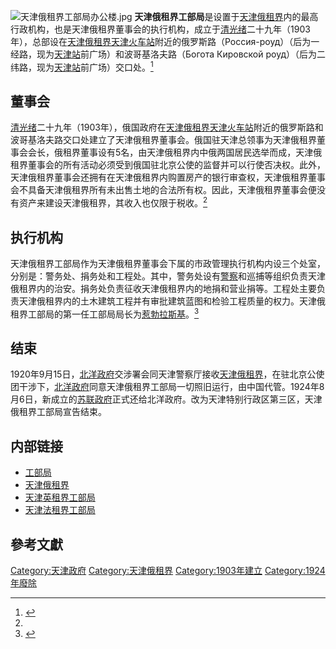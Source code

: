 [[File:天津俄租界工部局办公楼.jpg|right]]
'''天津俄租界工部局'''是设置于[[天津俄租界|天津俄租界]]内的最高行政机构，也是天津俄租界董事会的执行机构，成立于[[清|清]][[光绪|光绪]]二十九年（1903年），总部设在[[天津俄租界|天津俄租界]][[天津火车站|天津火车站]]附近的俄罗斯路（Россия-роуд）（后为一经路，现为[[天津站|天津站]]前广场）和波哥基洛夫路（Богота Кировской роуд）（后为二纬路，现为[[天津站|天津站]]前广场）交口处。<ref name=autogenerated1>{{Cite web |url=http://www.tjdfz.org.cn/tjtz/zjz/xzjg/index.shtml |title=天津地方志 > 天津通志 > 租界志 > 行政机构 |access-date=2011-08-30 |archive-url=https://web.archive.org/web/20140821144946/http://www.tjdfz.org.cn/tjtz/zjz/xzjg/index.shtml |archive-date=2014-08-21 |dead-url=yes }}</ref>

== 董事会 ==
[[清|清]][[光绪|光绪]]二十九年（1903年），俄国政府在[[天津俄租界|天津俄租界]][[天津火车站|天津火车站]]附近的俄罗斯路和波哥基洛夫路交口处建立了天津俄租界董事会。俄国驻天津总领事为天津俄租界董事会会长，俄租界董事设有5名，由天津俄租界内中俄两国居民选举而成，天津俄租界董事会的所有活动必须受到俄国驻北京公使的监督并可以行使否决权。此外，天津俄租界董事会还拥有在天津俄租界内购置房产的银行审查权，天津俄租界董事会不具备天津俄租界所有未出售土地的合法所有权。因此，天津俄租界董事会便没有资产来建设天津俄租界，其收入也仅限于税收。<ref name=autogenerated1 />

== 执行机构 ==
天津俄租界工部局作为天津俄租界董事会下属的市政管理执行机构内设三个处室，分别是：警务处、捐务处和工程处。其中，警务处设有[[警察|警察]]和巡捕等组织负责天津俄租界内的治安。捐务处负责征收天津俄租界内的地捐和营业捐等。工程处主要负责天津俄租界内的土木建筑工程并有审批建筑蓝图和检验工程质量的权力。天津俄租界工部局的第一任工部局局长为[[惹勃拉斯基|惹勃拉斯基]]。<ref>{{Cite web |url=http://news.sina.com.cn/s/2004-05-04/23213183377.shtml |title=天津地名考--租界工部局 |access-date=2011-08-30 |archive-date=2016-03-04 |archive-url=https://web.archive.org/web/20160304214028/http://news.sina.com.cn/s/2004-05-04/23213183377.shtml |dead-url=no }}</ref>

== 结束 ==
1920年9月15日，[[北洋政府|北洋政府]]交涉署会同天津警察厅接收[[天津俄租界|天津俄租界]]，在驻北京公使团干涉下，[[北洋政府|北洋政府]]同意天津俄租界工部局一切照旧运行，由中国代管。1924年8月6日，新成立的[[苏联政府|苏联政府]]正式还给北洋政府。改为天津特别行政区第三区，天津俄租界工部局宣告结束。

== 内部链接 ==
*[[工部局|工部局]]
*[[天津俄租界|天津俄租界]]
*[[天津英租界工部局|天津英租界工部局]]
*[[天津法租界工部局|天津法租界工部局]]

==參考文獻==
<div class="references-small">
<references />
</div>

{{原天津租界行政机构}}
{{天津近代历史文化专题}}

[[Category:天津政府|Category:天津政府]]
[[Category:天津俄租界|Category:天津俄租界]]
[[Category:1903年建立|Category:1903年建立]]
[[Category:1924年廢除|Category:1924年廢除]]